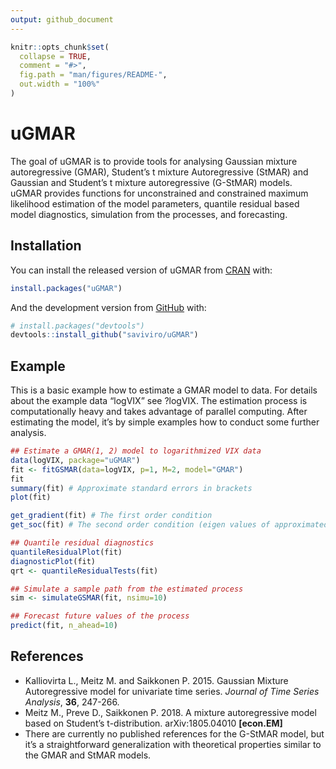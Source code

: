 ```yaml
---
output: github_document
---
```


<!-- README.md is generated from README.Rmd. Please edit that file -->

```r
knitr::opts_chunk$set(
  collapse = TRUE,
  comment = "#>",
  fig.path = "man/figures/README-",
  out.width = "100%"
)
```
# uGMAR

<!-- badges: start -->
<!-- badges: end -->


The goal of uGMAR is to provide tools for analysing Gaussian mixture autoregressive (GMAR), Student's t mixture Autoregressive (StMAR) and Gaussian and Student's t mixture autoregressive (G-StMAR) models. uGMAR provides functions for unconstrained and constrained maximum likelihood estimation of the model parameters, quantile residual based model diagnostics, simulation from the processes, and forecasting.

## Installation

You can install the released version of uGMAR from [CRAN](https://CRAN.R-project.org) with:

``` r
install.packages("uGMAR")
```

And the development version from [GitHub](https://github.com/) with:

``` r
# install.packages("devtools")
devtools::install_github("saviviro/uGMAR")
```
## Example

This is a basic example how to estimate a GMAR model to data. For details about the example data "logVIX" see ?logVIX. The estimation process is computationally heavy and takes advantage of parallel computing. After estimating the model, it's by simple examples how to conduct some further analysis. 

``` r
## Estimate a GMAR(1, 2) model to logarithmized VIX data
data(logVIX, package="uGMAR")
fit <- fitGSMAR(data=logVIX, p=1, M=2, model="GMAR")
fit
summary(fit) # Approximate standard errors in brackets
plot(fit)

get_gradient(fit) # The first order condition
get_soc(fit) # The second order condition (eigen values of approximated Hessian)

## Quantile residual diagnostics
quantileResidualPlot(fit)
diagnosticPlot(fit)
qrt <- quantileResidualTests(fit)

## Simulate a sample path from the estimated process
sim <- simulateGSMAR(fit, nsimu=10)

## Forecast future values of the process
predict(fit, n_ahead=10)
```

References
----------

-   Kalliovirta L., Meitz M. and Saikkonen P. 2015. Gaussian Mixture Autoregressive model for univariate time series. *Journal of Time Series Analysis*, **36**, 247-266.
-   Meitz M., Preve D., Saikkonen P. 2018. A mixture autoregressive model based on Student's t-distribution. arXiv:1805.04010 **\[econ.EM\]**
-   There are currently no published references for the G-StMAR model, but it's a straightforward generalization with theoretical properties similar to the GMAR and StMAR models.
